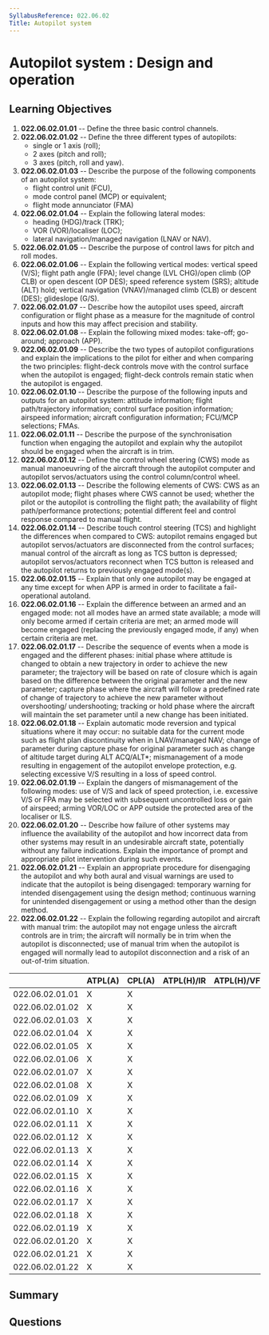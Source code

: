 ```yaml
---
SyllabusReference: 022.06.02
Title: Autopilot system
---
```


# Autopilot system : Design and operation

## Learning Objectives

1. **022.06.02.01.01** -- Define the three basic control channels.
2. **022.06.02.01.02** -- Define the three different types of autopilots:
   - single or 1 axis (roll);
   - 2 axes (pitch and roll);
   - 3 axes (pitch, roll and yaw).
3. **022.06.02.01.03** -- Describe the purpose of the following components of an
   autopilot system:
   - flight control unit (FCU),
   - mode control panel (MCP) or equivalent;
   - flight mode annunciator (FMA)
4. **022.06.02.01.04** -- Explain the following lateral modes:
   - heading (HDG)/track (TRK);
   - VOR (VOR)/localiser (LOC);
   - lateral navigation/managed navigation (LNAV or NAV).
5. **022.06.02.01.05** -- Describe the purpose of control laws for pitch and
   roll modes.
6. **022.06.02.01.06** -- Explain the following vertical modes: vertical speed
   (V/S); flight path angle (FPA); level change (LVL CHG)/open climb (OP CLB) or
   open descent (OP DES); speed reference system (SRS); altitude (ALT) hold;
   vertical navigation (VNAV)/managed climb (CLB) or descent (DES); glideslope
   (G/S).
7. **022.06.02.01.07** -- Describe how the autopilot uses speed, aircraft
   configuration or flight phase as a measure for the magnitude of control
   inputs and how this may affect precision and stability.
8. **022.06.02.01.08** -- Explain the following mixed modes: take-off;
   go-around; approach (APP).
9. **022.06.02.01.09** -- Describe the two types of autopilot configurations and
   explain the implications to the pilot for either and when comparing the two
   principles: flight-deck controls move with the control surface when the
   autopilot is engaged; flight-deck controls remain static when the autopilot
   is engaged.
10. **022.06.02.01.10** -- Describe the purpose of the following inputs and
    outputs for an autopilot system: attitude information; flight
    path/trajectory information; control surface position information; airspeed
    information; aircraft configuration information; FCU/MCP selections; FMAs.
11. **022.06.02.01.11** -- Describe the purpose of the synchronisation function
    when engaging the autopilot and explain why the autopilot should be engaged
    when the aircraft is in trim.
12. **022.06.02.01.12** -- Define the control wheel steering (CWS) mode as
    manual manoeuvring of the aircraft through the autopilot computer and
    autopilot servos/actuators using the control column/control wheel.
13. **022.06.02.01.13** -- Describe the following elements of CWS: CWS as an
    autopilot mode; flight phases where CWS cannot be used; whether the pilot or
    the autopilot is controlling the flight path; the availability of flight
    path/performance protections; potential different feel and control response
    compared to manual flight.
14. **022.06.02.01.14** -- Describe touch control steering (TCS) and highlight
    the differences when compared to CWS: autopilot remains engaged but
    autopilot servos/actuators are disconnected from the control surfaces;
    manual control of the aircraft as long as TCS button is depressed; autopilot
    servos/actuators reconnect when TCS button is released and the autopilot
    returns to previously engaged mode(s).
15. **022.06.02.01.15** -- Explain that only one autopilot may be engaged at any
    time except for when APP is armed in order to facilitate a fail-operational
    autoland.
16. **022.06.02.01.16** -- Explain the difference between an armed and an
    engaged mode: not all modes have an armed state available; a mode will only
    become armed if certain criteria are met; an armed mode will become engaged
    (replacing the previously engaged mode, if any) when certain criteria are
    met.
17. **022.06.02.01.17** -- Describe the sequence of events when a mode is
    engaged and the different phases: initial phase where attitude is changed to
    obtain a new trajectory in order to achieve the new parameter; the
    trajectory will be based on rate of closure which is again based on the
    difference between the original parameter and the new parameter; capture
    phase where the aircraft will follow a predefined rate of change of
    trajectory to achieve the new parameter without overshooting/ undershooting;
    tracking or hold phase where the aircraft will maintain the set parameter
    until a new change has been initiated.
18. **022.06.02.01.18** -- Explain automatic mode reversion and typical
    situations where it may occur: no suitable data for the current mode such as
    flight plan discontinuity when in LNAV/managed NAV; change of parameter
    during capture phase for original parameter such as change of altitude
    target during ALT ACQ/ALT\*; mismanagement of a mode resulting in engagement
    of the autopilot envelope protection, e.g. selecting excessive V/S resulting
    in a loss of speed control.
19. **022.06.02.01.19** -- Explain the dangers of mismanagement of the following
    modes: use of V/S and lack of speed protection, i.e. excessive V/S or FPA
    may be selected with subsequent uncontrolled loss or gain of airspeed;
    arming VOR/LOC or APP outside the protected area of the localiser or ILS.
20. **022.06.02.01.20** -- Describe how failure of other systems may influence
    the availability of the autopilot and how incorrect data from other systems
    may result in an undesirable aircraft state, potentially without any failure
    indications. Explain the importance of prompt and appropriate pilot
    intervention during such events.
21. **022.06.02.01.21** -- Explain an appropriate procedure for disengaging the
    autopilot and why both aural and visual warnings are used to indicate that
    the autopilot is being disengaged: temporary warning for intended
    disengagement using the design method; continuous warning for unintended
    disengagement or using a method other than the design method.
22. **022.06.02.01.22** -- Explain the following regarding autopilot and
    aircraft with manual trim: the autopilot may not engage unless the aircraft
    controls are in trim; the aircraft will normally be in trim when the
    autopilot is disconnected; use of manual trim when the autopilot is engaged
    will normally lead to autopilot disconnection and a risk of an out-of-trim
    situation.

|                 | ATPL(A) | CPL(A) | ATPL(H)/IR | ATPL(H)/VFR | CPL(H) | IR  | CBIR(A) |
| --------------- | ------- | ------ | ---------- | ----------- | ------ | --- | ------- |
| 022.06.02.01.01 | X       | X      |            |             |        |     |         |
| 022.06.02.01.02 | X       | X      |            |             |        |     |         |
| 022.06.02.01.03 | X       | X      |            |             |        |     |         |
| 022.06.02.01.04 | X       | X      |            |             |        |     |         |
| 022.06.02.01.05 | X       | X      |            |             |        |     |         |
| 022.06.02.01.06 | X       | X      |            |             |        |     |         |
| 022.06.02.01.07 | X       | X      |            |             |        |     |         |
| 022.06.02.01.08 | X       | X      |            |             |        |     |         |
| 022.06.02.01.09 | X       | X      |            |             |        |     |         |
| 022.06.02.01.10 | X       | X      |            |             |        |     |         |
| 022.06.02.01.11 | X       | X      |            |             |        |     |         |
| 022.06.02.01.12 | X       | X      |            |             |        |     |         |
| 022.06.02.01.13 | X       | X      |            |             |        |     |         |
| 022.06.02.01.14 | X       | X      |            |             |        | X   |         |
| 022.06.02.01.15 | X       | X      |            |             |        | X   |         |
| 022.06.02.01.16 | X       | X      |            |             |        | X   |         |
| 022.06.02.01.17 | X       | X      |            |             |        | X   |         |
| 022.06.02.01.18 | X       | X      |            |             |        | X   |         |
| 022.06.02.01.19 | X       | X      |            |             |        | X   |         |
| 022.06.02.01.20 | X       | X      |            |             |        | X   |         |
| 022.06.02.01.21 | X       | X      |            |             |        | X   |         |
| 022.06.02.01.22 | X       | X      |            |             |        | X   |         |

## Summary

## Questions
